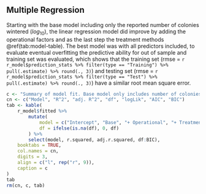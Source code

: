 ## Multiple Regression

Starting with the base model including only the reported number of colonies wintered ($log_{10}$), the linear regression model did improve by adding the operational factors and as the last step the treatment methods \@ref(tab:model-table). The best model was with all predictors included, to evaluate eventual overfitting the predictive ability for out of sample and training set was evaluated, which shows that the training set (rmse = `r r_model$prediction_stats %>% filter(type == "Training") %>% pull(.estimate) %>% round(., 3)`) and testing set (rmse = `r r_model$prediction_stats %>% filter(type == "Test") %>% pull(.estimate) %>% round(., 3)`) have a similar root mean square error.


```r
c <- "Summary of model fit. Base model only includes number of colonies wintered, operational the two questions migratory beekeeper and certified organic beekeeper. The eleven treatment methods are binary encoded, excluded is drone brood removal."
cn <- c("Model", "R^2", "adj. R^2", "df", "logLik", "AIC", "BIC")
tab <- kable(
    r_model$fitted %>%
        mutate(
            model = c("Intercept", "Base", "+ Operational", "+ Treatment Methods"),
            df = ifelse(is.na(df), 0, df)
        ) %>%
        select(model, r.squared, adj.r.squared, df:BIC),
    booktabs = TRUE,
    col.names = cn,
    digits = 3,
    align = c("l", rep("r", 9)),
    caption = c
)
tab
rm(cn, c, tab)
```
